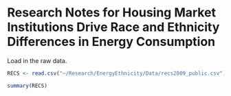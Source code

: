 Research Notes for Housing Market Institutions Drive Race and Ethnicity Differences in Energy Consumption
========================================================

Load in the raw data.
```r
RECS <- read.csv("~/Research/EnergyEthnicity/Data/recs2009_public.csv")

summary(RECS)

```

